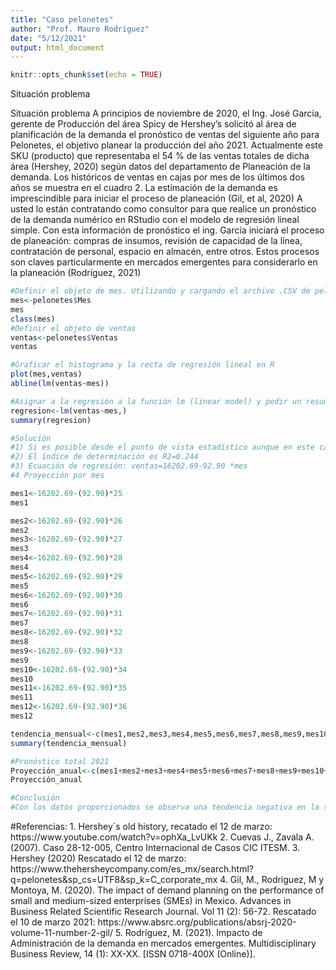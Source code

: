 ---
title: "Caso pelonetes"
author: "Prof. Mauro Rodriguez"
date: "5/12/2021"
output: html_document
---



```{r setup, include=FALSE}
knitr::opts_chunk$set(echo = TRUE)
```


Situación problema

Situación problema A principios de noviembre de 2020, el Ing. José García, gerente de Producción del área Spicy de Hershey’s solicitó al área de planificación de la demanda el pronóstico de ventas del siguiente año para Pelonetes, el objetivo planear la producción del año 2021. Actualmente este SKU (producto) que representaba el 54 % de las ventas totales de dicha área (Hershey, 2020) según datos del departamento de Planeación de la demanda. Los históricos de ventas en cajas por mes de los últimos dos años se muestra en el cuadro 2. La estimación de la demanda es imprescindible para iniciar el proceso de planeación (Gil, et al, 2020) A usted lo están contratando como consultor para que realice un pronóstico de la demanda numérico en RStudio con el modelo de regresión lineal simple. Con esta información de pronóstico el ing. García iniciará el proceso de planeación: compras de insumos, revisión de capacidad de la línea, contratación de personal, espacio en almacén, entre otros. Estos procesos son claves particularmente en mercados emergentes para considerarlo en la planeación (Rodríguez, 2021)

```{r}
#Definir el objeto de mes. Utilizando y cargando el archivo .CSV de pelonetes
mes<-pelonetes$Mes
mes
class(mes)
#Definir el objeto de ventas
ventas<-pelonetes$Ventas
ventas
```

```{r}
#Graficar el histograma y la recta de regresión lineal en R
plot(mes,ventas)
abline(lm(ventas~mes))
```

```{r}
#Asignar a la regresión a la función lm (linear model) y pedir un resumen de los resultados de la regresión lineal.
regresion<-lm(ventas~mes,)
summary(regresion)
```


```{r}
#Solución
#1) Si es posible desde el punto de vista estadístico aunque en este caso la R2 es muy baja, los pronósticos no serán tan acertados, los puntos muestra no describen bien a las serie.
#2) El índice de determinación es R2=0.244 
#3) Ecuación de regresión: ventas=16202.69-92.90 *mes
#4 Proyección por mes

mes1<-16202.69-(92.90)*25
mes1
```

```{r}
mes2<-16202.69-(92.90)*26
mes2
mes3<-16202.69-(92.90)*27
mes3
mes4<-16202.69-(92.90)*28
mes4
mes5<-16202.69-(92.90)*29
mes5
mes6<-16202.69-(92.90)*30
mes6
mes7<-16202.69-(92.90)*31
mes7
mes8<-16202.69-(92.90)*32
mes8
mes9<-16202.69-(92.90)*33
mes9
mes10<-16202.69-(92.90)*34
mes10
mes11<-16202.69-(92.90)*35
mes11
mes12<-16202.69-(92.90)*36
mes12

```

```{r}
tendencia_mensual<-c(mes1,mes2,mes3,mes4,mes5,mes6,mes7,mes8,mes9,mes10,mes11,mes12)
summary(tendencia_mensual)
```


```{r}
#Pronóstico total 2021
Proyección_anual<-c(mes1+mes2+mes3+mes4+mes5+mes6+mes7+mes8+mes9+mes10+mes11+mes12)
Proyección_anual
```

```{r}
#Conclusión
#Con los datos proporcionados se observa una tendencia negativa en la serie de ventas de Pelonetes, el resultado de la pendiente es negativa por lo que si contunua esta tendencia se proyecta un decremento en las ventas totales, el promedio de venta mensual para 2021 es de 13,369 cajas, con un mínimo de 12,858 y un máximo de 13,880 cajas. Con esta información el INg. García debe tomar previsiones de comprar menos insumos, y la fuerza de trabajo que empleará sereá menor que en 2020, también su capacidad de producción será suficiente, la estrategía de inventarios se tiene que re-diselar con base a esta evidencia.

```

#Referencias: 1. Hershey´s old history, recatado el 12 de marzo: https://www.youtube.com/watch?v=ophXa_LvUKk 2. Cuevas J., Zavala A. (2007). Caso 28-12-005, Centro Internacional de Casos CIC ITESM. 3. Hershey (2020) Rescatado el 12 de marzo: https://www.thehersheycompany.com/es_mx/search.html?q=pelonetes&sp_cs=UTF8&sp_k=C_corporate_mx 4. Gil, M., Rodriguez, M y Montoya, M. (2020). The impact of demand planning on the performance of small and medium-sized enterprises (SMEs) in Mexico. Advances in Business Related Scientific Research Journal. Vol 11 (2): 56-72. Rescatado el 10 de marzo 2021: https://www.absrc.org/publications/absrj-2020-volume-11-number-2-gil/ 5. Rodríguez, M. (2021). Impacto de Administración de la demanda en mercados emergentes. Multidisciplinary Business Review, 14 (1): XX-XX. [ISSN 0718-400X (Online)].

